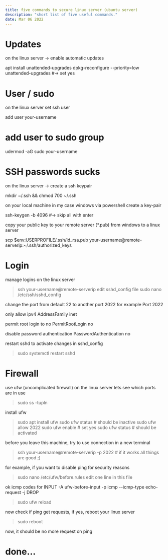 ```yaml
---
title: five commands to secure linux server (ubuntu server)
description: "short list of five useful commands."
date: Mar 06 2022
---
```


# Updates
on the linux server -> enable automatic updates

apt install unattended-upgrades
dpkg-reconfigure --priority=low unattended-upgrades #-> set yes

# User / sudo
on the linux server
set ssh user

add user your-username

# add user to sudo group
udermod -aG sudo your-username

# SSH passwords sucks
on the linux server -> create a ssh keypair

mkdir ~/.ssh && chmod 700 ~/.ssh

on your local machine in my case windows via powershell create a key-pair 

ssh-keygen -b 4096 #-> skip all with enter

copy your public key to your remote server (*.pub) from windows to a linux server

scp $env:USERPROFILE/.ssh/id_rsa.pub your-username@remote-serverip:~/.ssh/authorized_keys

# Login
manage logins
on the linux server
> ssh your-username@remote-serverip
edit sshd_config file
> sudo nano /etc/ssh/sshd_config

change the port from default 22 to another port 2022 for example
Port 2022

only allow ipv4
AddressFamily inet

permit root login to no
PermitRootLogin no

disable password authentication
PasswordAuthentication no

restart sshd to activate changes in sshd_config
> sudo systemctl restart sshd

# Firewall
use ufw (uncomplicated firewall)
on the linux server
lets see which ports are in use
> sudo ss -tupln

install ufw
> sudo apt install ufw
> sudo ufw status # should be inactive
> sudo ufw allow 2022
> sudo ufw enable # set yes 
> sudo ufw status # should be activated

before you leave this machine, try to use connection in a new terminal
> ssh your-username@remote-serverip -p 2022 # if it works all things are good ;)

for example, if you want to disable ping for security reasons
> sudo nano /etc/ufw/before.rules
edit one line in this file

ok icmp codes for INPUT
-A ufw-before-input -p icmp --icmp-type echo-request -j DROP
> sudo ufw reload

now check if ping get requests, if yes, reboot your linux server
> sudo reboot

now, it should be no more request on ping

# done…

